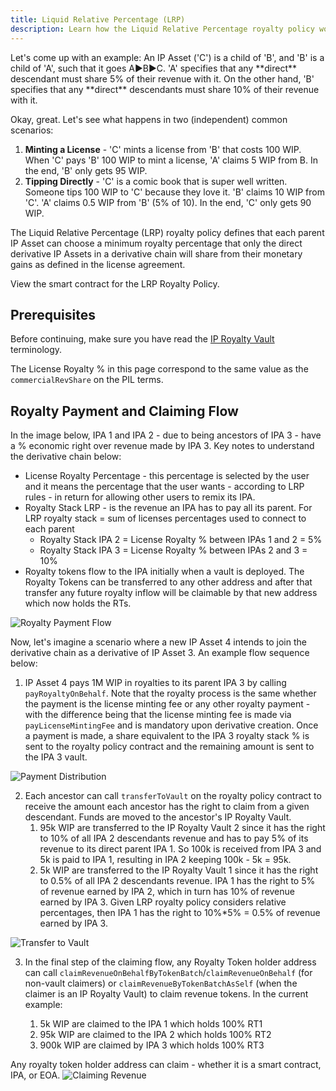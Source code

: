 ```yaml
---
title: Liquid Relative Percentage (LRP)
description: Learn how the Liquid Relative Percentage royalty policy works.
---
```


<Accordion title="Skip the Read - 1 Minute Summary" icon="circle-info">
  Let's come up with an example: An IP Asset ('C') is a child of 'B', and 'B' is a child of 'A', such that it goes A▶️B▶️C. 'A' specifies that any **direct** descendant must share 5% of their revenue with it. On the other hand, 'B' specifies that any **direct** descendants must share 10% of their revenue with it.

Okay, great. Let's see what happens in two (independent) common scenarios:

1. **Minting a License** - 'C' mints a license from 'B' that costs 100 WIP. When 'C' pays 'B' 100 WIP to mint a license, 'A' claims 5 WIP from B. In the end, 'B' only gets 95 WIP.
2. **Tipping Directly** - 'C' is a comic book that is super well written. Someone tips 100 WIP to 'C' because they love it. 'B' claims 10 WIP from 'C'. 'A' claims 0.5 WIP from 'B' (5% of 10). In the end, 'C' only gets 90 WIP.

</Accordion>

The Liquid Relative Percentage (LRP) royalty policy defines that each parent IP Asset can choose a minimum royalty percentage that only the direct derivative IP Assets in a derivative chain will share from their monetary gains as defined in the license agreement.

<CardGroup cols={1}>
  <Card
    title="RoyaltyPolicyLRP.sol"
    href="https://github.com/storyprotocol/protocol-core-v1/blob/main/contracts/modules/royalty/policies/LRP/RoyaltyPolicyLRP.sol"
    icon="scroll"
    color="#ccb092"
  >
    View the smart contract for the LRP Royalty Policy.
  </Card>
</CardGroup>

## Prerequisites

Before continuing, make sure you have read the [IP Royalty Vault](/concepts/royalty-module/ip-royalty-vault) terminology.

The License Royalty % in this page correspond to the same value as the `commercialRevShare` on the PIL terms.

## Royalty Payment and Claiming Flow

In the image below, IPA 1 and IPA 2 - due to being ancestors of IPA 3 - have a % economic right over revenue made by IPA 3. Key notes to understand the derivative chain below:

- License Royalty Percentage - this percentage is selected by the user and it means the percentage that the user wants - according to LRP rules - in return for allowing other users to remix its IPA.
- Royalty Stack LRP - is the revenue an IPA has to pay all its parent. For LRP royalty stack = sum of licenses percentages used to connect to each parent
  - Royalty Stack IPA 2 = License Royalty % between IPAs 1 and 2 = 5%
  - Royalty Stack IPA 3 = License Royalty % between IPAs 2 and 3 = 10%
- Royalty tokens flow to the IPA initially when a vault is deployed. The Royalty Tokens can be transferred to any other address and after that transfer any future royalty inflow will be claimable by that new address which now holds the RTs.

<Frame>
  <img
    src="/images/concepts/lrp-0.png"
    alt="Royalty Payment Flow"
    className="mx-auto"
  />
</Frame>

Now, let's imagine a scenario where a new IP Asset 4 intends to join the derivative chain as a derivative of IP Asset 3. An example flow sequence below:

1. IP Asset 4 pays 1M WIP in royalties to its parent IPA 3 by calling `payRoyaltyOnBehalf`. Note that the royalty process is the same whether the payment is the license minting fee or any other royalty payment - with the difference being that the license minting fee is made via `payLicenseMintingFee` and is mandatory upon derivative creation. Once a payment is made, a share equivalent to the IPA 3 royalty stack % is sent to the royalty policy contract and the remaining amount is sent to the IPA 3 vault.

<Frame>
  <img
    src="/images/concepts/lrp-1.png"
    alt="Payment Distribution"
    className="mx-auto"
  />
</Frame>

2. Each ancestor can call `transferToVault` on the royalty policy contract to receive the amount each ancestor has the right to claim from a given descendant. Funds are moved to the ancestor's IP Royalty Vault.
   1. 95k WIP are transferred to the IP Royalty Vault 2 since it has the right to 10% of all IPA 2 descendants revenue and has to pay 5% of its revenue to its direct parent IPA 1. So 100k is received from IPA 3 and 5k is paid to IPA 1, resulting in IPA 2 keeping 100k - 5k = 95k.
   2. 5k WIP are transferred to the IP Royalty Vault 1 since it has the right to 0.5% of all IPA 2 descendants revenue. IPA 1 has the right to 5% of revenue earned by IPA 2, which in turn has 10% of revenue earned by IPA 3. Given LRP royalty policy considers relative percentages, then IPA 1 has the right to 10%\*5% = 0.5% of revenue earned by IPA 3.

<Frame>
  <img
    src="/images/concepts/lrp-2.png"
    alt="Transfer to Vault"
    className="mx-auto"
  />
</Frame>

3. In the final step of the claiming flow, any Royalty Token holder address can call `claimRevenueOnBehalfByTokenBatch`/`claimRevenueOnBehalf` (for non-vault claimers) or `claimRevenueByTokenBatchAsSelf` (when the claimer is an IP Royalty Vault) to claim revenue tokens. In the current example:

   1. 5k WIP are claimed to the IPA 1 which holds 100% RT1
   2. 95k WIP are claimed to the IPA 2 which holds 100% RT2
   3. 900k WIP are claimed by IPA 3 which holds 100% RT3

<Note>
  Any royalty token holder address can claim - whether it is a smart contract,
  IPA, or EOA.
</Note>

<Frame>
  <img
    src="/images/concepts/lrp-3.png"
    alt="Claiming Revenue"
    className="mx-auto"
  />
</Frame>
